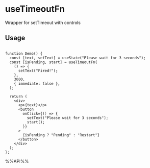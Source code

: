 # useTimeoutFn

Wrapper for setTimeout with controls


## Usage

```tsx live

function Demo() {
  const [text, setText] = useState("Please wait for 3 seconds");
  const [isPending, start] = useTimeoutFn(
    () => {
      setText("Fired!");
    },
    3000,
    { immediate: false },
  );

  return (
    <div>
      <p>{text}</p>
      <button
        onClick={() => {
          setText("Please wait for 3 seconds");
          start();
        }}
      >
        {isPending ? "Pending" : "Restart"}
      </button>
    </div>
  );
};

```

%%API%%